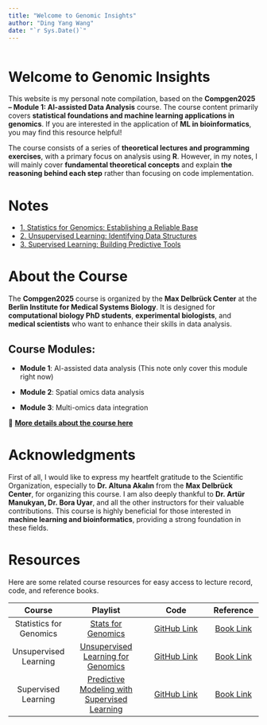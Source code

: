 ```yaml
---
title: "Welcome to Genomic Insights"
author: "Ding Yang Wang"
date: "`r Sys.Date()`"
---
```


```r
```

# Welcome to Genomic Insights

This website is my personal note compilation, based on the **Compgen2025 -- Module 1: AI-assisted Data Analysis** course. The course content primarily covers **statistical foundations and machine learning applications in genomics**. If you are interested in the application of **ML in bioinformatics**, you may find this resource helpful!

The course consists of a series of **theoretical lectures and programming exercises**, with a primary focus on analysis using **R**. However, in my notes, I will mainly cover **fundamental theoretical concepts** and explain **the reasoning behind each step** rather than focusing on code implementation.

# Notes

-   [1. Statistics for Genomics: Establishing a Reliable Base](statistics.qmd)
-   [2. Unsupervised Learning: Identifying Data Structures](unsupervised.qmd)
-   [3. Supervised Learning: Building Predictive Tools](supervised.qmd)

# **About the Course**

The **Compgen2025** course is organized by the **Max Delbrück Center** at the **Berlin Institute for Medical Systems Biology**. It is designed for **computational biology PhD students**, **experimental biologists**, and **medical scientists** who want to enhance their skills in data analysis.

## **Course Modules:**

-   **Module 1**: AI-assisted data analysis (This note only cover this module right now)

-   **Module 2**: Spatial omics data analysis

-   **Module 3**: Multi-omics data integration

🔗 [**More details about the course here**](https://compgen.mdc-berlin.de/)

# **Acknowledgments**

First of all, I would like to express my heartfelt gratitude to the Scientific Organization, especially to **Dr. Altuna Akalın** from the **Max Delbrück Center**, for organizing this course. I am also deeply thankful to **Dr. Artür Manukyan, Dr. Bora Uyar**, and all the other instructors for their valuable contributions. This course is highly beneficial for those interested in **machine learning and bioinformatics**, providing a strong foundation in these fields.

# Resources

Here are some related course resources for easy access to lecture record, code, and reference books.

|         Course          |                                                       **Playlist**                                                       |                                                          **Code**                                                           |                              **Reference**                              |
|:-----------------------:|:------------------------------------------------------------------------------------------------------------------------:|:---------------------------------------------------------------------------------------------------------------------------:|:-----------------------------------------------------------------------:|
| Statistics for Genomics |              [Stats for Genomics](https://www.youtube.com/playlist?list=PL7WXGPJM2P8b3f_8QvUIlrO3t_bJpAXxc)              | [GitHub Link](https://www.dropbox.com/scl/fi/kq8pwk1abo8i813yqa769/statsForGenomics.R?rlkey=1l8pdp92w9ghw2eyurxv2p60w&dl=0) |         [Book Link](ttp://compgenomr.github.io/book/stats.html)         |
|  Unsupervised Learning  |      [Unsupervised Learning for Genomics](https://www.youtube.com/playlist?list=PL7WXGPJM2P8Y-l6Vm3kpC9emTtk4HkNcT)      |                    [GitHub Link](https://www.dropbox.com/s/e5e4qiadj2tubz0/unsupervisedLearning.R?dl=0)                     | [Book Link](http://compgenomr.github.io/book/unsupervisedLearning.html) |
|   Supervised Learning   | [Predictive Modeling with Supervised Learning](https://www.youtube.com/playlist?list=PL7WXGPJM2P8YgHQeTqIC1eFcrchpBvA8g) |                     [GitHub Link](https://www.dropbox.com/s/wxy57u3xe1k9o8a/supervisedLearning.R?dl=0)                      |  [Book Link](http://compgenomr.github.io/book/supervisedLearning.html)  |

